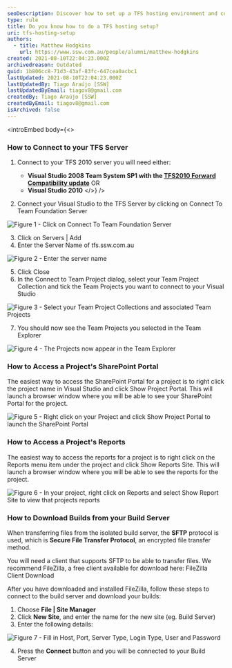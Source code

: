```yaml
---
seoDescription: Discover how to set up a TFS hosting environment and connect with ease. Learn the steps for connecting to your Visual Studio server, accessing project portals, reports, and downloading builds from your build server.
type: rule
title: Do you know how to do a TFS hosting setup?
uri: tfs-hosting-setup
authors:
  - title: Matthew Hodgkins
    url: https://www.ssw.com.au/people/alumni/matthew-hodgkins
created: 2021-08-10T22:04:23.000Z
archivedreason: Outdated
guid: 1b806cc8-71d3-43af-83fc-647cea0acbc1
lastUpdated: 2021-08-10T22:04:23.000Z
lastUpdatedBy: Tiago Araújo [SSW]
lastUpdatedByEmail: tiagov8@gmail.com
createdBy: Tiago Araújo [SSW]
createdByEmail: tiagov8@gmail.com
isArchived: false
---
```


<introEmbed
  body={<>
### How to Connect to your TFS Server

1. Connect to your TFS 2010 server you will need either:

   * **Visual Studio 2008 Team System SP1 with the [TFS2010 Forward Compatibility update](http://www.microsoft.com/downloads/en/details.aspx?FamilyID=cf13ea45-d17b-4edc-8e6c-6c5b208ec54d&displaylang=en&WT.mc_id=DOP-MVP-33518)** OR
   * **Visual Studio 2010**
  </>}
/>
2. Connect your Visual Studio to the TFS Server by clicking on Connect To Team Foundation Server

![Figure 1 - Click on Connect To Team Foundation Server](/uploads/rules/tfs-hosting-setup/connecttotfs.jpeg)

3. Click on Servers | Add
4. Enter the Server Name of tfs.ssw.com.au

![Figure 2 - Enter the server name](/uploads/rules/tfs-hosting-setup/enterservername.jpeg)

5. Click Close
6. In the Connect to Team Project dialog, select your Team Project Collection and tick the Team Projects you want to connect to your Visual Studio

![Figure 3 - Select your Team Project Collections and associated Team Projects](/uploads/rules/tfs-hosting-setup/teamproject.jpeg)

7. You should now see the Team Projects you selected in the Team Explorer

![Figure 4 - The Projects now appear in the Team Explorer](/uploads/rules/tfs-hosting-setup/projectinteamexplorer.jpeg)

### How to Access a Project's SharePoint Portal

The easiest way to access the SharePoint Portal for a project is to right click the project name in Visual Studio and click Show Project Portal. This will launch a browser window where you will be able to see your SharePoint Portal for the project.

![Figure 5 - Right click on your Project and click Show Project Portal to launch the SharePoint Portal](/uploads/rules/tfs-hosting-setup/findprojectportal.jpeg)

### How to Access a Project's Reports

The easiest way to access the reports for a project is to right click on the Reports menu item under the project and click Show Reports Site. This will launch a browser window where you will be able to see the reports for the project.

![Figure 6 - In your project, right click on Reports and select Show Report Site to view that projects reports](/uploads/rules/tfs-hosting-setup/viewreport.jpeg)

### How to Download Builds from your Build Server

When transferring files from the isolated build server, the **SFTP** protocol is used, which is **Secure File Transfer Protocol**, an encrypted file transfer method.

You will need a client that supports SFTP to be able to transfer files. We recommend FileZilla, a free client available for download here: FileZilla Client Download

After you have downloaded and installed FileZilla, follow these steps to connect to the build server and download your builds:

1. Choose **File | Site Manager**
2. Click **New Site**, and enter the name for the new site (eg. Build Server)
3. Enter the following details:

![Figure 7 - Fill in Host, Port, Server Type, Login Type, User and Password](/uploads/rules/tfs-hosting-setup/setupsftpsite.jpeg)

4. Press the **Connect** button and you will be connected to your Build Server
